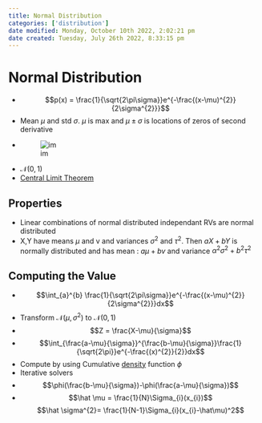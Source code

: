```yaml
---
title: Normal Distribution
categories: ['distribution']
date modified: Monday, October 10th 2022, 2:02:21 pm
date created: Tuesday, July 26th 2022, 8:33:15 pm
---
```


# Normal Distribution
- $$p(x) = \frac{1}{\sqrt{2\pi\sigma}}e^{-\frac{(x-\mu)^{2}}{2\sigma^{2}}}$$
- Mean $\mu$ and std $\sigma$. $\mu$ is max and $\mu \pm \sigma$ is locations of zeros of second derivative
- ![im](images/Pasted%20image%2020220319144034.png)
- $\mathcal{N}(0,1)$
- [Central Limit Theorem](Central%20Limit%20Theorem.qmd)

## Properties
- Linear combinations of normal distributed independant RVs are normal distributed
- X,Y have means $\mu$ and v and variances $\sigma^{2}$ and $\tau^{2}$. Then $aX + bY$ is normally distributed and has mean : $a\mu + bv$ and variance $\alpha^{2}\sigma^{2}+b^{2}\tau^{2}$

## Computing the Value
- $$\int_{a}^{b} \frac{1}{\sqrt{2\pi\sigma}}e^{-\frac{(x-\mu)^{2}}{2\sigma^{2}}}dx$$
- Transform $\mathscr{N}(\mu, \sigma^{2})$ to $\mathscr{N}(0,1)$
- $$Z = \frac{X-\mu}{\sigma}$$
- $$\int_{\frac{a-\mu}{\sigma}}^{\frac{b-\mu}{\sigma}}\frac{1}{\sqrt{2\pi}}e^{-\frac{(x)^{2}}{2}}dx$$
- Compute by using Cumulative [density](Density.qmd) function $\phi$
- Iterative solvers
- $$\phi(\frac{b-\mu}{\sigma})-\phi(\frac{a-\mu}{\sigma})$$
- $$\hat \mu = \frac{1}{N}\Sigma_{i}(x_{i})$$ $$\hat \sigma^{2}= \frac{1}{N-1}\Sigma_{i}(x_{i}-\hat\mu)^2$$



